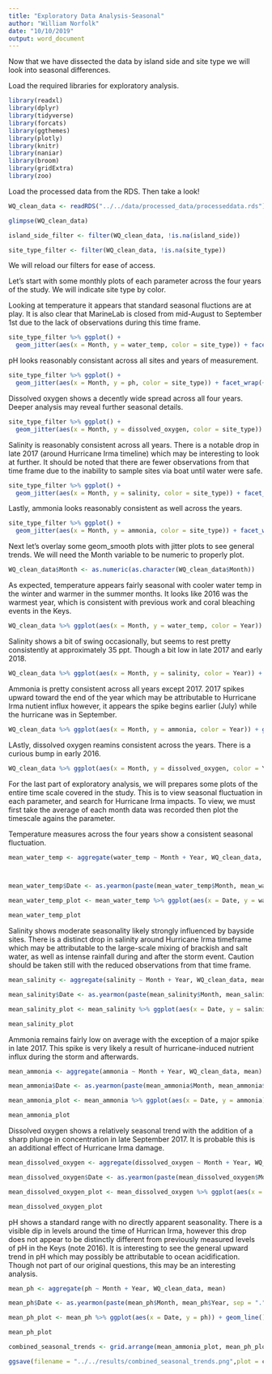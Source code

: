 ```yaml
---
title: "Exploratory Data Analysis-Seasonal"
author: "William Norfolk"
date: "10/10/2019"
output: word_document
---
```


Now that we have dissected the data by island side and site type we will look into seasonal differences.


Load the required libraries for exploratory analysis.

```r
library(readxl)
library(dplyr)
library(tidyverse)
library(forcats)
library(ggthemes)
library(plotly)
library(knitr)
library(naniar)
library(broom)
library(gridExtra)
library(zoo)
```

Load the processed data from the RDS. Then take a look!

```r
WQ_clean_data <- readRDS("../../data/processed_data/processeddata.rds")

glimpse(WQ_clean_data)
```


```r
island_side_filter <- filter(WQ_clean_data, !is.na(island_side))

site_type_filter <- filter(WQ_clean_data, !is.na(site_type))
```

We will reload our filters for ease of access.

Let's start with some monthly plots of each parameter across the four years of the study. We will indicate site type by color.

Looking at temperature it appears that standard seasonal fluctions are at play. It is also clear that MarineLab is closed from mid-August to September 1st due to the lack of observations during this time frame.

```r
site_type_filter %>% ggplot() +
  geom_jitter(aes(x = Month, y = water_temp, color = site_type)) + facet_wrap(~Year)
```

pH looks reasonably consistant across all sites and years of measurement.

```r
site_type_filter %>% ggplot() +
  geom_jitter(aes(x = Month, y = ph, color = site_type)) + facet_wrap(~Year)

```

Dissolved oxygen shows a decently wide spread across all four years. Deeper analysis may reveal further seasonal details.

```r
site_type_filter %>% ggplot() +
  geom_jitter(aes(x = Month, y = dissolved_oxygen, color = site_type)) + facet_wrap(~Year)
```

Salinity is reasonably consistent across all years. There is a notable drop in late 2017 (around Hurricane Irma timeline) which may be interesting to look at further. It should be noted that there are fewer observations from that time frame due to the inability to sample sites via boat until water were safe.


```r
site_type_filter %>% ggplot() +
  geom_jitter(aes(x = Month, y = salinity, color = site_type)) + facet_wrap(~Year)
```

Lastly, ammonia looks reasonably consistent as well across the years.


```r

site_type_filter %>% ggplot() +
  geom_jitter(aes(x = Month, y = ammonia, color = site_type)) + facet_wrap(~Year)

```

Next let's overlay some geom_smooth plots with jitter plots to see general trends. We will need the Month variable to be numeric to properly plot.

```r
WQ_clean_data$Month <- as.numeric(as.character(WQ_clean_data$Month))
```

As expected, temperature appears fairly seasonal with cooler water temp in the winter and warmer in the summer months. It looks like 2016 was the warmest year, which is consistent with previous work and coral bleaching events in the Keys.

```r
WQ_clean_data %>% ggplot(aes(x = Month, y = water_temp, color = Year)) + geom_jitter() + geom_smooth() + scale_x_continuous(breaks = c(1:12))
```

Salinity shows a bit of swing occasionally, but seems to rest pretty consistently at approximately 35 ppt. Though a bit low in late 2017 and early 2018.

```r
WQ_clean_data %>% ggplot(aes(x = Month, y = salinity, color = Year)) + geom_jitter() + geom_smooth() + scale_x_continuous(breaks = c(1:12))
```

Ammonia is pretty consistent across all years except 2017. 2017 spikes upward toward the end of the year which may be attributable to Hurricane Irma nutient influx however, it appears the spike begins earlier (July) while the hurricane was in September.

```r
WQ_clean_data %>% ggplot(aes(x = Month, y = ammonia, color = Year)) + geom_jitter() + geom_smooth() + scale_x_continuous(breaks = c(1:12))
```

LAstly, dissolved oxygen reamins consistent across the years. There is a curious bump in early 2016.

```r
WQ_clean_data %>% ggplot(aes(x = Month, y = dissolved_oxygen, color = Year)) + geom_jitter() + geom_smooth() + scale_x_continuous(breaks = c(1:12))
```

For the last part of exploratory analysis, we will prepares some plots of the entire time scale covered in the study. This is to view seasonal fluctuation in each parameter, and search for Hurricane Irma impacts. To view, we must first take the average of each month data was recorded then plot the timescale agains the parameter.

Temperature measures across the four years show a consistent seasonal fluctuation.

```r
mean_water_temp <- aggregate(water_temp ~ Month + Year, WQ_clean_data, mean) 



mean_water_temp$Date <- as.yearmon(paste(mean_water_temp$Month, mean_water_temp$Year, sep = "."), format = "%m.%Y")

mean_water_temp_plot <- mean_water_temp %>% ggplot(aes(x = Date, y = water_temp)) + geom_line() + xlab("Year") + ylab("Water Temperature (C)")

mean_water_temp_plot
```

Salinity shows moderate seasonality likely strongly influenced by bayside sites. There is a distinct drop in salinity around Hurricane Irma timeframe which may be attributable to the large-scale mixing of brackish and salt water, as well as intense rainfall during and after the storm event. Caution should be taken still with the reduced observations from that time frame.

```r

mean_salinity <- aggregate(salinity ~ Month + Year, WQ_clean_data, mean) 

mean_salinity$Date <- as.yearmon(paste(mean_salinity$Month, mean_salinity$Year, sep = "."), format = "%m.%Y")

mean_salinity_plot <- mean_salinity %>% ggplot(aes(x = Date, y = salinity)) + geom_line() + xlab("Year") + ylab("Salinity (ppt)")

mean_salinity_plot
```

Ammonia remains fairly low on average with the exception of a major spike in late 2017. This spike is very likely a result of hurricane-induced nutrient influx during the storm and afterwards. 

```r

mean_ammonia <- aggregate(ammonia ~ Month + Year, WQ_clean_data, mean) 

mean_ammonia$Date <- as.yearmon(paste(mean_ammonia$Month, mean_ammonia$Year, sep = "."), format = "%m.%Y")

mean_ammonia_plot <- mean_ammonia %>% ggplot(aes(x = Date, y = ammonia)) + geom_line() + xlab("Year") + ylab("Ammonia (mg/L)")

mean_ammonia_plot

```

Dissolved oxygen shows a relatively seasonal trend with the addition of a sharp plunge in concentration in late September 2017. It is probable this is an additional effect of Hurricane Irma damage.

```r

mean_dissolved_oxygen <- aggregate(dissolved_oxygen ~ Month + Year, WQ_clean_data, mean) 

mean_dissolved_oxygen$Date <- as.yearmon(paste(mean_dissolved_oxygen$Month, mean_dissolved_oxygen$Year, sep = "."), format = "%m.%Y")

mean_dissolved_oxygen_plot <- mean_dissolved_oxygen %>% ggplot(aes(x = Date, y = dissolved_oxygen)) + geom_line() + xlab("Year") + ylab("Dissolved Oxygen (mg/L)")

mean_dissolved_oxygen_plot

```

pH shows a standard range with no directly apparent seasonality. There is a visible dip in levels around the time of Hurrican Irma, however this drop does not appear to be distinctly different from previously measured levels of pH in the Keys (note 2016). It is interesting to see the general upward trend in pH which may possibly be attributable to ocean acidification. Though not part of our original questions, this may be an interesting analysis.

```r

mean_ph <- aggregate(ph ~ Month + Year, WQ_clean_data, mean) 

mean_ph$Date <- as.yearmon(paste(mean_ph$Month, mean_ph$Year, sep = "."), format = "%m.%Y")

mean_ph_plot <- mean_ph %>% ggplot(aes(x = Date, y = ph)) + geom_line() + xlab("Year") + ylab("pH")

mean_ph_plot

```



```r
combined_seasonal_trends <- grid.arrange(mean_ammonia_plot, mean_ph_plot, mean_salinity_plot, mean_dissolved_oxygen_plot, mean_water_temp_plot, nrow = 2)

ggsave(filename = "../../results/combined_seasonal_trends.png",plot = combined_seasonal_trends) 
```

